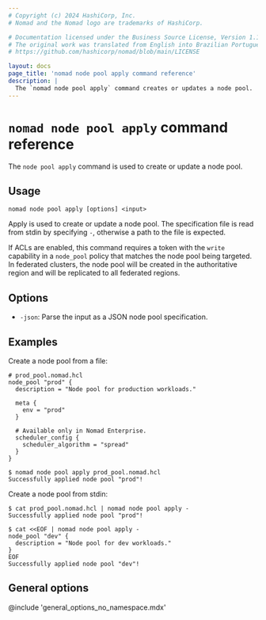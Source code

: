 ```yaml
---
# Copyright (c) 2024 HashiCorp, Inc.
# Nomad and the Nomad logo are trademarks of HashiCorp.

# Documentation licensed under the Business Source License, Version 1.1.
# The original work was translated from English into Brazilian Portuguese.
# https://github.com/hashicorp/nomad/blob/main/LICENSE

layout: docs
page_title: 'nomad node pool apply command reference'
description: |
  The `nomad node pool apply` command creates or updates a node pool.
---
```


# `nomad node pool apply` command reference

The `node pool apply` command is used to create or update a node pool.

## Usage

```plaintext
nomad node pool apply [options] <input>
```

Apply is used to create or update a node pool. The specification file is read
from stdin by specifying `-`, otherwise a path to the file is expected.

If ACLs are enabled, this command requires a token with the `write` capability
in a `node_pool` policy that matches the node pool being targeted. In federated
clusters, the node pool will be created in the authoritative region and will be
replicated to all federated regions.

## Options

- `-json`: Parse the input as a JSON node pool specification.

## Examples

Create a node pool from a file:

```hcl
# prod_pool.nomad.hcl
node_pool "prod" {
  description = "Node pool for production workloads."

  meta {
    env = "prod"
  }

  # Available only in Nomad Enterprise.
  scheduler_config {
    scheduler_algorithm = "spread"
  }
}
```

```shell-session
$ nomad node pool apply prod_pool.nomad.hcl
Successfully applied node pool "prod"!
```

Create a node pool from stdin:

```shell-session
$ cat prod_pool.nomad.hcl | nomad node pool apply -
Successfully applied node pool "prod"!
```

```shell-session
$ cat <<EOF | nomad node pool apply -
node_pool "dev" {
  description = "Node pool for dev workloads."
}
EOF
Successfully applied node pool "dev"!
```

## General options

@include 'general_options_no_namespace.mdx'
